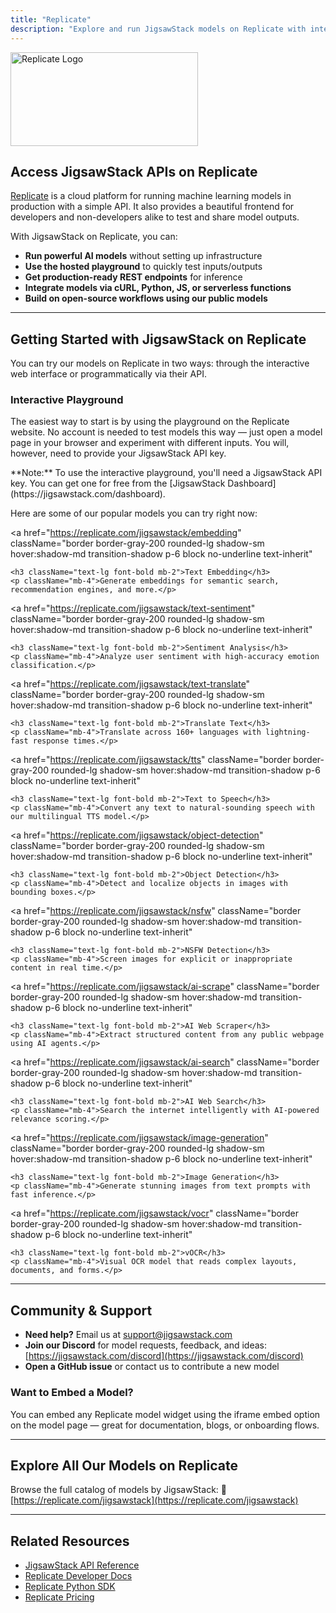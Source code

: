 ```yaml
---
title: "Replicate"
description: "Explore and run JigsawStack models on Replicate with interactive inference UIs and programmatic access"
---
```


<img 
  className="mx-auto" 
  src="/images/replicate.png" 
  alt="Replicate Logo" 
  height="150" 
  width="300"
/>

## Access JigsawStack APIs on Replicate

[Replicate](https://replicate.com/) is a cloud platform for running machine learning models in production with a simple API. It also provides a beautiful frontend for developers and non-developers alike to test and share model outputs.

With JigsawStack on Replicate, you can:

- **Run powerful AI models** without setting up infrastructure
- **Use the hosted playground** to quickly test inputs/outputs
- **Get production-ready REST endpoints** for inference
- **Integrate models via cURL, Python, JS, or serverless functions**
- **Build on open-source workflows using our public models**

---

## Getting Started with JigsawStack on Replicate

You can try our models on Replicate in two ways: through the interactive web interface or programmatically via their API.

### Interactive Playground

The easiest way to start is by using the playground on the Replicate website. No account is needed to test models this way — just open a model page in your browser and experiment with different inputs. You will, however, need to provide your JigsawStack API key.

<div className="border p-4 rounded-md my-4">
**Note:** To use the interactive playground, you'll need a JigsawStack API key. You can get one for free from the [JigsawStack Dashboard](https://jigsawstack.com/dashboard).
</div>

Here are some of our popular models you can try right now:

<div className="grid grid-cols-1 md:grid-cols-2 gap-6 mb-8">

  <a 
    href="https://replicate.com/jigsawstack/embedding" 
    className="border border-gray-200 rounded-lg shadow-sm hover:shadow-md transition-shadow p-6 block no-underline text-inherit"
  >
    <h3 className="text-lg font-bold mb-2">Text Embedding</h3>
    <p className="mb-4">Generate embeddings for semantic search, recommendation engines, and more.</p>
  </a>

  <a 
    href="https://replicate.com/jigsawstack/text-sentiment" 
    className="border border-gray-200 rounded-lg shadow-sm hover:shadow-md transition-shadow p-6 block no-underline text-inherit"
  >
    <h3 className="text-lg font-bold mb-2">Sentiment Analysis</h3>
    <p className="mb-4">Analyze user sentiment with high-accuracy emotion classification.</p>
  </a>

  <a 
    href="https://replicate.com/jigsawstack/text-translate" 
    className="border border-gray-200 rounded-lg shadow-sm hover:shadow-md transition-shadow p-6 block no-underline text-inherit"
  >
    <h3 className="text-lg font-bold mb-2">Translate Text</h3>
    <p className="mb-4">Translate across 160+ languages with lightning-fast response times.</p>
  </a>

  <a 
    href="https://replicate.com/jigsawstack/tts" 
    className="border border-gray-200 rounded-lg shadow-sm hover:shadow-md transition-shadow p-6 block no-underline text-inherit"
  >
    <h3 className="text-lg font-bold mb-2">Text to Speech</h3>
    <p className="mb-4">Convert any text to natural-sounding speech with our multilingual TTS model.</p>
  </a>

  <a 
    href="https://replicate.com/jigsawstack/object-detection" 
    className="border border-gray-200 rounded-lg shadow-sm hover:shadow-md transition-shadow p-6 block no-underline text-inherit"
  >
    <h3 className="text-lg font-bold mb-2">Object Detection</h3>
    <p className="mb-4">Detect and localize objects in images with bounding boxes.</p>
  </a>

  <a 
    href="https://replicate.com/jigsawstack/nsfw" 
    className="border border-gray-200 rounded-lg shadow-sm hover:shadow-md transition-shadow p-6 block no-underline text-inherit"
  >
    <h3 className="text-lg font-bold mb-2">NSFW Detection</h3>
    <p className="mb-4">Screen images for explicit or inappropriate content in real time.</p>
  </a>

  <a 
    href="https://replicate.com/jigsawstack/ai-scrape" 
    className="border border-gray-200 rounded-lg shadow-sm hover:shadow-md transition-shadow p-6 block no-underline text-inherit"
  >
    <h3 className="text-lg font-bold mb-2">AI Web Scraper</h3>
    <p className="mb-4">Extract structured content from any public webpage using AI agents.</p>
  </a>

  <a 
    href="https://replicate.com/jigsawstack/ai-search" 
    className="border border-gray-200 rounded-lg shadow-sm hover:shadow-md transition-shadow p-6 block no-underline text-inherit"
  >
    <h3 className="text-lg font-bold mb-2">AI Web Search</h3>
    <p className="mb-4">Search the internet intelligently with AI-powered relevance scoring.</p>
  </a>

  <a 
    href="https://replicate.com/jigsawstack/image-generation" 
    className="border border-gray-200 rounded-lg shadow-sm hover:shadow-md transition-shadow p-6 block no-underline text-inherit"
  >
    <h3 className="text-lg font-bold mb-2">Image Generation</h3>
    <p className="mb-4">Generate stunning images from text prompts with fast inference.</p>
  </a>

  <a 
    href="https://replicate.com/jigsawstack/vocr" 
    className="border border-gray-200 rounded-lg shadow-sm hover:shadow-md transition-shadow p-6 block no-underline text-inherit"
  >
    <h3 className="text-lg font-bold mb-2">vOCR</h3>
    <p className="mb-4">Visual OCR model that reads complex layouts, documents, and forms.</p>
  </a>

</div>

---

## Community & Support

* **Need help?** Email us at [support@jigsawstack.com](mailto:support@jigsawstack.com)
* **Join our Discord** for model requests, feedback, and ideas: [https://jigsawstack.com/discord](https://jigsawstack.com/discord)
* **Open a GitHub issue** or contact us to contribute a new model

<div className="border border-gray-200 rounded-lg shadow-sm p-6 my-8">
  <h3 className="text-lg font-bold mb-2">Want to Embed a Model?</h3>
  <p>You can embed any Replicate model widget using the iframe embed option on the model page — great for documentation, blogs, or onboarding flows.</p>
</div>

---

## Explore All Our Models on Replicate

Browse the full catalog of models by JigsawStack:
🔗 [https://replicate.com/jigsawstack](https://replicate.com/jigsawstack)

---

## Related Resources

* [JigsawStack API Reference](/docs/api-reference)
* [Replicate Developer Docs](https://replicate.com/docs)
* [Replicate Python SDK](https://replicate.com/docs/getting-started/python)
* [Replicate Pricing](https://replicate.com/account/billing)

